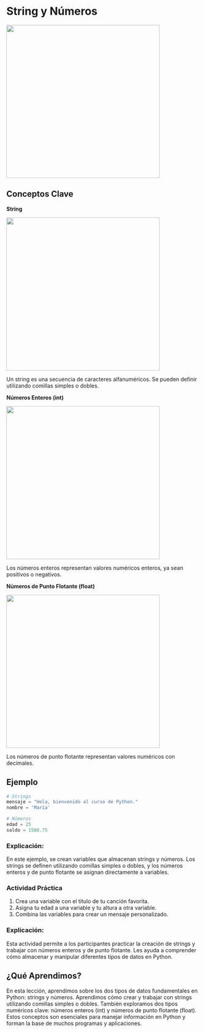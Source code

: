 # String y Números

![](images/stringAndNumber.png){fig-align="center" width="400"}

## Conceptos Clave

**String**

![](images/string-4.png){fig-align="center" width="400"}

Un string es una secuencia de caracteres alfanuméricos. Se pueden definir utilizando comillas simples o dobles.

**Números Enteros (int)**

![](images/number.png){fig-align="center" width="400"}

Los números enteros representan valores numéricos enteros, ya sean positivos o negativos.

**Números de Punto Flotante (float)**

![](images/float.png){fig-align="center" width="400"}

Los números de punto flotante representan valores numéricos con decimales.

## Ejemplo

```python
# Strings
mensaje = "Hola, bienvenido al curso de Python."
nombre = 'María'

# Números
edad = 25
saldo = 1500.75
```
### Explicación:

En este ejemplo, se crean variables que almacenan strings y números. Los strings se definen utilizando comillas simples o dobles, y los números enteros y de punto flotante se asignan directamente a variables.

:::{.callout-tip}

### Actividad Práctica

1. Crea una variable con el título de tu canción favorita.
2. Asigna tu edad a una variable y tu altura a otra variable.
3. Combina las variables para crear un mensaje personalizado.
:::

### Explicación:

Esta actividad permite a los participantes practicar la creación de strings y trabajar con números enteros y de punto flotante. Les ayuda a comprender cómo almacenar y manipular diferentes tipos de datos en Python.

## ¿Qué Aprendimos?

En esta lección, aprendimos sobre los dos tipos de datos fundamentales en Python: strings y números. Aprendimos cómo crear y trabajar con strings utilizando comillas simples o dobles. También exploramos dos tipos numéricos clave: números enteros (int) y números de punto flotante (float). Estos conceptos son esenciales para manejar información en Python y forman la base de muchos programas y aplicaciones.